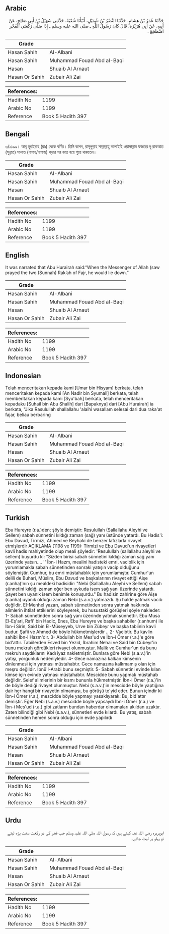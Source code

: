 ## Arabic


<div dir="rtl" lang="ar" style={{fontSize:'larger',backgroundColor:'#f8f9fa',padding:20}}>
حَدَّثَنَا عُمَرُ بْنُ هِشَامٍ، حَدَّثَنَا النَّضْرُ بْنُ شُمَيْلٍ، أَنْبَأَنَا شُعْبَةُ، حَدَّثَنِي سُهَيْلُ بْنُ أَبِي صَالِحٍ، عَنْ أَبِيهِ، عَنْ أَبِي هُرَيْرَةَ، قَالَ كَانَ رَسُولُ اللَّهِ ـ صلى الله عليه وسلم ـ إِذَا صَلَّى رَكْعَتَىِ الْفَجْرِ اضْطَجَعَ ‏.‏
</div>
<div style={{backgroundColor:'#f8f9fa',padding:20, marginBottom: 10}}><table> <thead> <tr> <th>Grade</th> <th></th> </tr> </thead> <tbody> <tr><td>Hasan Sahih</td><td>Al-Albani</td></tr><tr><td>Hasan Sahih</td><td>Muhammad Fouad Abd al-Baqi</td></tr><tr><td>Hasan</td><td>Shuaib Al Arnaut</td></tr><tr><td>Hasan Or Sahih</td><td>Zubair Ali Zai</td></tr></tbody></table><table> <thead> <tr> <th>References:</th> <th></th> </tr> </thead> <tbody><tr><td>Hadith No</td><td>1199</td></tr><tr><td>Arabic No</td><td>1199</td></tr><tr><td>Reference</td><td>Book 5 Hadith 397</td></tr></tbody></table></div>

## Bengali


<div dir="ltr" lang="bn" style={{fontSize:'larger',backgroundColor:'#f8f9fa',padding:20}}>
৩/১১৯৯। আবূ হুরাইরাহ (রাঃ) থেকে বর্ণিত। তিনি বলেন, রাসূলুল্লাহ সাল্লাল্লাহু আলাইহি ওয়াসাল্লাম ফজরের দু রাকআত (সুন্নাত) সালাত (নামায/নামাজ) পড়ার পর কাত হয়ে শুয়ে থাকতেন।
</div>
<div style={{backgroundColor:'#f8f9fa',padding:20, marginBottom: 10}}><table> <thead> <tr> <th>Grade</th> <th></th> </tr> </thead> <tbody> <tr><td>Hasan Sahih</td><td>Al-Albani</td></tr><tr><td>Hasan Sahih</td><td>Muhammad Fouad Abd al-Baqi</td></tr><tr><td>Hasan</td><td>Shuaib Al Arnaut</td></tr><tr><td>Hasan Or Sahih</td><td>Zubair Ali Zai</td></tr></tbody></table><table> <thead> <tr> <th>References:</th> <th></th> </tr> </thead> <tbody><tr><td>Hadith No</td><td>1199</td></tr><tr><td>Arabic No</td><td>1199</td></tr><tr><td>Reference</td><td>Book 5 Hadith 397</td></tr></tbody></table></div>

## English


<div dir="ltr" lang="en" style={{fontSize:'larger',backgroundColor:'#f8f9fa',padding:20}}>
It was narrated that Abu Hurairah said:“When the Messenger of Allah (saw prayed the two (Sunnah) Rak’ah of Fajr, he would lie down.”
</div>
<div style={{backgroundColor:'#f8f9fa',padding:20, marginBottom: 10}}><table> <thead> <tr> <th>Grade</th> <th></th> </tr> </thead> <tbody> <tr><td>Hasan Sahih</td><td>Al-Albani</td></tr><tr><td>Hasan Sahih</td><td>Muhammad Fouad Abd al-Baqi</td></tr><tr><td>Hasan</td><td>Shuaib Al Arnaut</td></tr><tr><td>Hasan Or Sahih</td><td>Zubair Ali Zai</td></tr></tbody></table><table> <thead> <tr> <th>References:</th> <th></th> </tr> </thead> <tbody><tr><td>Hadith No</td><td>1199</td></tr><tr><td>Arabic No</td><td>1199</td></tr><tr><td>Reference</td><td>Book 5 Hadith 397</td></tr></tbody></table></div>

## Indonesian


<div dir="ltr" lang="id" style={{fontSize:'larger',backgroundColor:'#f8f9fa',padding:20}}>
Telah menceritakan kepada kami [Umar bin Hisyam] berkata, telah menceritakan kepada kami [An Nadlr bin Syumail] berkata, telah memberitakan kepada kami [Syu'bah] berkata, telah menceritakan kepadaku [Suhail bin Abu Shalih] dari [Bapaknya] dari [Abu Hurairah] ia berkata, "Jika Rasulullah shallallahu 'alaihi wasallam selesai dari dua raka'at fajar, beliau berbaring
</div>
<div style={{backgroundColor:'#f8f9fa',padding:20, marginBottom: 10}}><table> <thead> <tr> <th>Grade</th> <th></th> </tr> </thead> <tbody> <tr><td>Hasan Sahih</td><td>Al-Albani</td></tr><tr><td>Hasan Sahih</td><td>Muhammad Fouad Abd al-Baqi</td></tr><tr><td>Hasan</td><td>Shuaib Al Arnaut</td></tr><tr><td>Hasan Or Sahih</td><td>Zubair Ali Zai</td></tr></tbody></table><table> <thead> <tr> <th>References:</th> <th></th> </tr> </thead> <tbody><tr><td>Hadith No</td><td>1199</td></tr><tr><td>Arabic No</td><td>1199</td></tr><tr><td>Reference</td><td>Book 5 Hadith 397</td></tr></tbody></table></div>

## Turkish


<div dir="ltr" lang="tr" style={{fontSize:'larger',backgroundColor:'#f8f9fa',padding:20}}>
Ebu Hureyre (r.a.)den; şöyle demiştir: Resulullah (Sallallahu Aleyhi ve Sellem) sabah sünnetini kıldığı zaman (sağ) yanı üstünde yatardı. Bu Hadis'i: Ebu Davud, Tirmizi, Ahmed ve Beyhaki de benzer lafızlarla rivayet etmişlerdir AÇIKLAMA (1198 ve 1199): Tirmizi ve Ebu Davud'un rivayetleri kavli hadis mahiyetinde olup meali şöyledir: 'ResuluIlah (sallallahu aleyhi ve sellem) buyurdu ki: "Sizden birisi sabah sünnetini kıldığı zaman sağ yanı üzerinde yatsın.... '' İbn-i Hazm, mealini hadisteki emri, vaciblik için yorumlamakla sabah sünnetinden sonraki yatışın vacip olduğunu söylemiştir. Cumhur, bu emri müstahablık için yorumlamıştır. Cumhur'un delili de Buhari, Müslim, Ebu Davud ve başkalarının rivayet ettiği Aişe (r.anha)'nın şu mealdeki hadisidir: "Nebi (SalIalIahu Aleyhi ve Sellem) sabah sünnetini kıldığı zaman eğer ben uykuda isem sağ yanı üzerinde yatardı. Şayet ben uyanık isem benimle konuşurdu." Bu hadisin zahirine göre Aişe (r.anha) uyanık olduğu zaman Nebi (s.a.v.) yatmazdı. Şu halde yatmak vacib değildir. EI-Menhel yazarı, sabah sünnetinden sonra yatmak hakkında alimlerin ihtilaf ettiklerini söyleyerek, bu husustaki görüşleri şöyle nakleder: 1- Sabah sünnetinden sonra sağ yanı üzerinde yatmak sünnettir. Ebu Musa El-Eş'ari, Rafi' bin Hadic, Enes, Ebu Hureyre ve başka sahabiler (r.anhum) ile İbn-i Sirin, Said bin El-Müseyyeb, Urve bin Zübeyr ve başka tabiinin kavli budur. Şafii ve Ahmed de böyle hükmetmişlerdir .. 2- Vacibtir. Bu kavlin sahibi İbn-i Hazm'dır. 3- Abdullah bin Mes'ud ve İbn-i Ömer (r.a.)'e göre bid'attır. Tabiilerden Esved bin Yezid, İbrahim Nehai ve Said bin Cübeyr'in bunu mekruh gördükleri rivayet olunmuştur. Malik ve Cumhur'un da bunu mekruh saydıklarını Kadı iyaz nakletmiştir. Bunlara göre Nebi (s.a.v.)'in yatışı, yorgunluk nedeniyledir. 4- Gece namazına kalkan kimsenin dinlenmesi için yatması müstahabtır. Gece namazına kalkmamış olan için meşru değildir. İbnü'l-Arabi bunu seçmiştir. 5- Sabah sünnetini evinde kılan kimse için evinde yatması müstahabtır. Mescidde bunu yapmak müstahab değildir. Selef alimlerinin bir kısmı bununla hükmetmiştir. İbn-i Ömer (r.a.)'in de böyle dediği rivayet olunmuştur. Nebi (s.a.v.)'in mescidde böyle yaptığına dair her hangi bir rivayetin olmaması, bu görüşü te'yid eder. Bunun içindir ki İbn-i Ömer (r.a.), mescidde böyle yapmayı yasaklıyarak: Bu, bid'attır demiştir. Eğer Nebi (s.a.v.) mescidde böyle yapsaydı İbn-i Ömer (r.a.) ve İbn-i Mes'ud (r.a.) gibi zatların bundan haberdar olmamaları akıldan uzaktır. Zaten bilindiği gibi Nebi (s.a.v.), sünnetleri evde kılardı. Bu yatış, sabah sünnetinden hemen sonra olduğu için evde yapılırdı
</div>
<div style={{backgroundColor:'#f8f9fa',padding:20, marginBottom: 10}}><table> <thead> <tr> <th>Grade</th> <th></th> </tr> </thead> <tbody> <tr><td>Hasan Sahih</td><td>Al-Albani</td></tr><tr><td>Hasan Sahih</td><td>Muhammad Fouad Abd al-Baqi</td></tr><tr><td>Hasan</td><td>Shuaib Al Arnaut</td></tr><tr><td>Hasan Or Sahih</td><td>Zubair Ali Zai</td></tr></tbody></table><table> <thead> <tr> <th>References:</th> <th></th> </tr> </thead> <tbody><tr><td>Hadith No</td><td>1199</td></tr><tr><td>Arabic No</td><td>1199</td></tr><tr><td>Reference</td><td>Book 5 Hadith 397</td></tr></tbody></table></div>

## Urdu


<div dir="rtl" lang="ur" style={{fontSize:'larger',backgroundColor:'#f8f9fa',padding:20}}>
ابوہریرہ رضی اللہ عنہ کہتے ہیں کہ رسول اللہ صلی اللہ علیہ وسلم جب فجر کی دو رکعت سنت پڑھ لیتے تو پہلو پر لیٹ جاتے۔
</div>
<div style={{backgroundColor:'#f8f9fa',padding:20, marginBottom: 10}}><table> <thead> <tr> <th>Grade</th> <th></th> </tr> </thead> <tbody> <tr><td>Hasan Sahih</td><td>Al-Albani</td></tr><tr><td>Hasan Sahih</td><td>Muhammad Fouad Abd al-Baqi</td></tr><tr><td>Hasan</td><td>Shuaib Al Arnaut</td></tr><tr><td>Hasan Or Sahih</td><td>Zubair Ali Zai</td></tr></tbody></table><table> <thead> <tr> <th>References:</th> <th></th> </tr> </thead> <tbody><tr><td>Hadith No</td><td>1199</td></tr><tr><td>Arabic No</td><td>1199</td></tr><tr><td>Reference</td><td>Book 5 Hadith 397</td></tr></tbody></table></div>